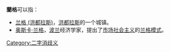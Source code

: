 '''蘭格'''可以指：
*[[兰格_(洪都拉斯)|兰格 (洪都拉斯)]]，[[洪都拉斯|洪都拉斯]]的一个城镇。
*[[奥斯卡·兰格|奥斯卡·兰格]]，[[波兰|波兰]]经济学家，提出了[[市场社会主义|市场社会主义]]的[[兰格模式|兰格模式]]。

[[Category:二字消歧义|Category:二字消歧义]]
{{disambig}}